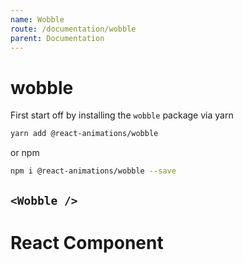 ```yaml
---
name: Wobble
route: /documentation/wobble
parent: Documentation
---
```


# wobble

First start off by installing the `wobble` package via yarn

```bash
yarn add @react-animations/wobble
```

or npm

```bash
npm i @react-animations/wobble --save
```


## `<Wobble />`

<Playground>
  <Wobble>
    <div
      style={{
        maxWidth: 300,
        boxShadow: "rgba(0, 0, 0, 0.2) 0px 0px 10px",
        backgroundColor: "white",
        textAlign: "center",
        borderRadius: 4,
        padding: 8,
        marginTop: 8,
        width: 300
      }}
    >
      <h1>React Component</h1>
    </div>
  </Wobble>
</Playground>

